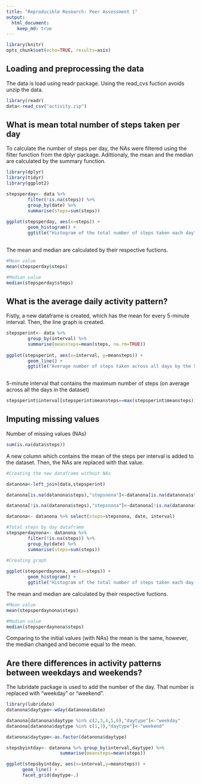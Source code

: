 ```yaml
---
title: "Reproducible Research: Peer Assessment 1"
output: 
  html_document:
    keep_md: true
---
```


```r
library(knitr)
opts_chunk$set(echo=TRUE, results=asis)
```

## Loading and preprocessing the data

The data is load using readr package. Using the read_cvs fuction avoids unzip the data.

```r
library(readr)
data<-read_csv("activity.zip")
```


## What is mean total number of steps taken per day

To calculate the number of steps per day, the NAs were filtered using the filter function from the dplyr package.
Adittionaly, the mean and the median are calculated by the summary function.

```r
library(dplyr)
library(tidyr)
library(ggplot2)

stepsperday<- data %>% 
        filter(!is.na(steps)) %>%
        group_by(date) %>%
        summarise(steps=sum(steps))
        
ggplot(stepsperday, aes(x=steps)) +
        geom_histogram() +
        ggtitle("Histogram of the total number of steps taken each day")
        
```

The mean and median are calculated by their respective fuctions.

```r
#Mean value
mean(stepsperday$steps)

#Median value
median(stepsperday$steps)
```

## What is the average daily activity pattern?

Fistly, a new dataframe is created, which has the mean for every 5-minute interval. Then, the line graph is created.

```r
stepsperint<- data %>% 
        group_by(interval) %>%
        summarise(meansteps=mean(steps, na.rm=TRUE))
        
ggplot(stepsperint, aes(x=interval, y=meansteps)) +
        geom_line() +
        ggtitle("Average number of steps taken across all days by the 5-minute interval")
        
```

5-minute interval that contains the maximum number of steps (on average across all the days in the dataset)

```r

stepsperint$interval[stepsperint$meansteps==max(stepsperint$meansteps)]

```

## Imputing missing values

Number of missing values (NAs)

```r

sum(is.na(data$steps))

```

A new column which contains the mean of the steps per interval is added to the dataset. Then, the NAs are replaced with that value.

```r

#Creating the new dataframe without NAs

datanona<-left_join(data,stepsperint)

datanona[is.na(datanona$steps),"stepsnona"]<-datanona[is.na(datanona$steps),"meansteps"]

datanona[!is.na(datanona$steps),"stepsnona"]<-datanona[!is.na(datanona$steps),"steps"]

datanona<- datanona %>% select(steps=stepsnona, date, interval)

#Total steps by day dataframe
stepsperdaynona<- datanona %>% 
        filter(!is.na(steps)) %>%
        group_by(date) %>%
        summarise(steps=sum(steps))
        
#Creating graph

ggplot(stepsperdaynona, aes(x=steps)) +
        geom_histogram() +
        ggtitle("Histogram of the total number of steps taken each day (no NAs)")

```

The mean and median are calculated by their respective fuctions.

```r
#Mean value
mean(stepsperdaynona$steps)

#Median value
median(stepsperdaynona$steps)
```


Comparing to the initial values (with NAs) the mean is the same, however, the median changed and become equal to the mean.

## Are there differences in activity patterns between weekdays and weekends?

The lubridate package is used to add the number of the day. That number is replaced with "weekday" or "weekend".

```r
library(lubridate)
datanona$daytype<-wday(datanona$date)

datanona[datanona$daytype %in% c(2,3,4,5,6),"daytype"]<-"weekday"
datanona[datanona$daytype %in% c(1,7),"daytype"]<-"weekend"

datanona$daytype<-as.factor(datanona$daytype)

stepsbyintday<- datanona %>% group_by(interval,daytype) %>%
                    summarise(meansteps=mean(steps))

ggplot(stepsbyintday, aes(x=interval,y=meansteps)) +
      geom_line() +
      facet_grid(daytype~.)

```

